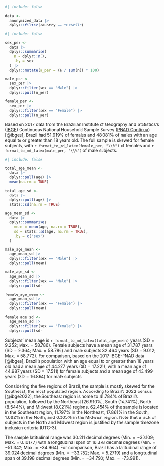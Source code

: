 ```r
#| include: false

data <- 
  anonymized_data |> 
  dplyr::filter(country == "Brazil")
```

```r
#| include: false

sex_per <- 
  data |> 
  dplyr::summarise(
    n = dplyr::n(), 
    .by = sex
  ) |>
  dplyr::mutate(n_per = (n / sum(n)) * 100)

male_per <- 
  sex_per |> 
  dplyr::filter(sex == "Male") |>
  dplyr::pull(n_per)

female_per <- 
  sex_per |> 
  dplyr::filter(sex == "Female") |>
  dplyr::pull(n_per)
```

Based on 2017 data from the Brazilian Institute of Geography and Statistics's ([IBGE](https://www.ibge.gov.br/)) Continuous National Household Sample Survey ([PNAD Contínua](https://www.ibge.gov.br/estatisticas/sociais/trabalho/17270-pnad-continua.html)) [@ibgee], Brazil had $51.919\%$ of females and $48.081\%$ of males with an age equal to or greater than 18 years old. The full sample is skewed for female subjects, with `r format_to_md_latex(female_per, "\\%")` of females and `r format_to_md_latex(male_per, "\\%")` of male subjects.

```r
#| include: false

total_age_mean <- 
  data |>
  dplyr::pull(age) |>
  mean(na.rm = TRUE)

total_age_sd <- 
  data |>
  dplyr::pull(age) |>
  stats::sd(na.rm = TRUE)

age_mean_sd <- 
  data |> 
  dplyr::summarise(
    mean = mean(age, na.rm = TRUE),
    sd = stats::sd(age, na.rm = TRUE),
    .by = c("sex")
  )

male_age_mean <- 
  age_mean_sd |> 
  dplyr::filter(sex == "Male") |>
  dplyr::pull(mean)

male_age_sd <- 
  age_mean_sd |> 
  dplyr::filter(sex == "Male") |>
  dplyr::pull(sd)

female_age_mean <- 
  age_mean_sd |> 
  dplyr::filter(sex == "Female") |>
  dplyr::pull(mean)

female_age_sd <- 
  age_mean_sd |> 
  dplyr::filter(sex == "Female") |>
  dplyr::pull(sd)
```

Subjects' mean age is `r format_to_md_latex(total_age_mean)` years ($\text{SD} = 9.252$; $\text{Max.} = 58.786$). Female subjects have a mean age of $31.787$ years ($\text{SD} = 9.364$; $\text{Max.} = 58.786$) and male subjects $32.464$ years ($\text{SD} = 9.012$; $\text{Max.} = 58.772$). For comparison, based on the 2017 IBGE-PNAD data [@ibgee], Brazil’s population with an age equal to or greater than $18$ years old had a mean age of $44.277$ years ($\text{SD} = 17.221$), with a mean age of $44.987$ years ($\text{SD} = 17.511$) for female subjects and a mean age of $43.499$ years ($\text{SD} = 16.864$) for male subjects.

Considering the five regions of Brazil, the sample is mostly skewed for the Southeast, the most populated region. According to Brazil’s 2022 census [@ibge2022], the Southeast region is home to $41.784\%$ of Brazil’s population, followed by the Northeast ($26.910\%$), South ($14.741\%$), North ($8.544\%$), and Midwest ($8.021\%$) regions. $62.454\%$ of the sample is located in the Southeast region, $11.797\%$ in the Northeast, $17.861\%$ in the South, $1.682\%$ in the North, and $6.205\%$ in the Midwest region. Note that a lack of subjects in the North and Midwest region is justified by the sample timezone inclusion criteria (UTC-3).

The sample latitudinal range was $30.211$ decimal degrees ($\text{Min.} = -30.109$; $\text{Max.} = 0.10177$) with a longitudinal span of $16.378$ decimal degrees ($\text{Min.} = -51.342$; $\text{Max.} = -34.964$). For comparison, Brazil has a latitudinal range of $39.024$ decimal degrees ($\text{Min.} = -33.752$; $\text{Max.} = 5.2719$) and a longitudinal span of $39.198$ decimal degrees ($\text{Min.} = -34.793$; $\text{Max.} = -73.991$). 
